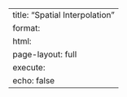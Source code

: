 ---
title: "Spatial Interpolation"
format: 
  html:
    page-layout: full
execute:
  echo: false
---